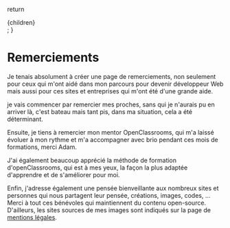   return <div className="mdx">{children}</div>;
}

# Remerciements

Je tenais absolument à créer une page de remerciements, non seulement pour ceux qui m'ont aidé dans mon parcours pour devenir développeur Web mais aussi pour ces sites et entreprises qui m'ont été d'une grande aide.

je vais commencer par remercier mes proches, sans qui je n'aurais pu en arriver là, c'est bateau mais tant pis, dans ma situation, cela a été déterminant.

Ensuite, je tiens à remercier mon mentor OpenClassrooms, qui m'a laissé évoluer à mon rythme et m'a accompagner avec brio pendant ces mois de formations, merci Adam.

J'ai également beaucoup apprécié la méthode de formation d'openClassrooms, qui est à mes yeux, la façon la plus adaptée d'apprendre et de s'améliorer pour moi.

Enfin, j'adresse également une pensée bienveillante aux nombreux sites et personnes qui nous partagent leur pensée, créations, images, codes, ... Merci à tout ces bénévoles qui maintiennent du contenu open-source. D'ailleurs, les sites sources de mes images sont indiqués sur la page de [mentions légales](/legal_terms).
